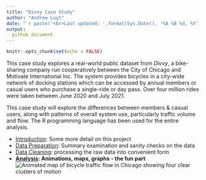 ```yaml
---
title: "Divvy Case Study"
author: "Andrew Luyt"
date: "`r paste('<br>Last updated: ',format(Sys.Date(), '%A %B %d, %Y'))`"
output: 
  github_document
---
```


```r
knitr::opts_chunk$set(echo = FALSE)
```

This case study explores a real-world public dataset from *Divvy*, a
bike-sharing company run cooperatively between the City of Chicago and
Motivate International Inc. The system provides bicycles in a city-wide
network of docking stations which can be accessed by annual members or
casual users who purchase a single-ride or day pass. Over four
million rides were taken between June 2020 and July 2021.

This case study will explore the differences between members & casual
users, along with patterns of overall system use, particularly traffic volume and flow.
The R programming language has been used for the entire analysis.

- [Introduction](introduction.md): Some more detail on this project
- [Data Preparation](prepare-data.md): Summary examination and sanity checks on the data
- [Data Cleaning](process-bikeshare-data.md): processing the raw data into convenient form
- **[Analysis](analysis-report.md): Animations, maps, graphs - the fun part**
<br>![Animated map of bicycle traffic flow in Chicago showing four clear clusters of motion](analysis-report_files/figure-gfm/all traffic flow mapped fine detail zoomed-1.gif)

